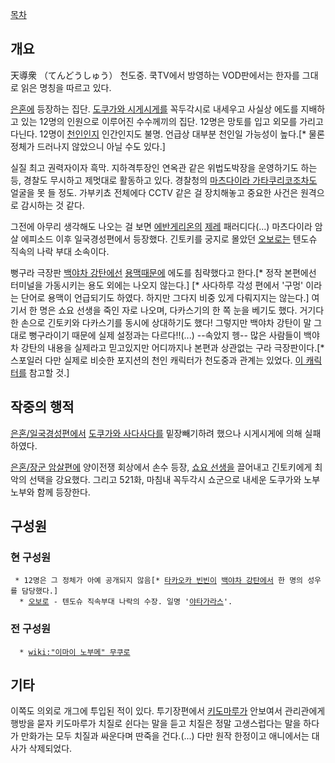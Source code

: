 [[목차]]
== 개요 ==
天導衆 （てんどうしゅう）
천도중. 쿡TV에서 방영하는 VOD판에서는 한자를 그대로 읽은 명칭을 따르고 있다.

[[은혼]]에 등장하는 집단. [[도쿠가와 시게시게]]를 꼭두각시로 내세우고 사실상 에도를 지배하고 있는 12명의 인원으로 이루어진 수수께끼의 집단. 12명은 망토를 입고 외모를 가리고 다닌다. 12명이 [[천인]]인지 인간인지도 불명. 언급상 대부분 천인일 가능성이 높다.[* 물론 정체가 드러나지 않았으니 아닐 수도 있다.]

실질 최고 권력자이자 흑막. 지하격투장인 연옥관 같은 위법도박장을 운영하기도 하는 등, 경찰도 무시하고 제멋대로 활동하고 있다. 경찰청의 [[마츠다이라 가타쿠리코]]조차도 얼굴을 못 들 정도. 가부키쵸 전체에다 CCTV 같은 걸 장치해놓고 중요한 사건은 원격으로 감시하는 것 같다.

그전에 아무리 생각해도 나오는 걸 보면 [[에반게리온]]의 [[제레]] 패러디다(...) 마츠다이라 암살 에피소드 이후 일국경성편에서 등장했다. 긴토키를 궁지로 몰았던 [[오보로]]는 텐도슈 직속의 나락 부대 소속이다.

뻥구라 극장판 [[백야차 강탄]]에선 [[용맥]]때문에 에도를 침략했다고 한다.[* 정작 본편에선 터미널을 가동시키는 용도 외에는 나오지 않는다.] [* 사다하루 각성 편에서 '구멍' 이라는 단어로 용맥이 언급되기도 하였다. 하지만 그다지 비중 있게 다뤄지지는 않는다.] 여기서 한 명은 쇼요 선생을 죽인 자로 나오며, 다카스기의 한 쪽 눈을 베기도 했다. 거기다 한 손으로 긴토키와 다카스기를 동시에 상대하기도 했다! 그렇지만 백야차 강탄이 말 그대로 뻥구라이기 때문에 실제 설정과는 다르다!!(...) --속았지 헹-- 많은 사람들이 백야차 강탄의 내용을 실제라고 믿고있지만 어디까지나 본편과 상관없는 구라 극장판이다.[*스포일러 다만 실제로 비슷한 포지션의 천인 캐릭터가 천도중과 관계는 있었다. [[오보로(은혼)|이 캐릭터]]를 참고할 것.]

== 작중의 행적 ==
[[은혼/일국경성편]]에서 [[도쿠가와 사다사다]]를 밑장빼기하려 했으나 시게시게에 의해 실패하였다.

[[은혼/장군 암살편]]에 양이전쟁 회상에서 손수 등장, [[쇼요 선생]]을 끌어내고 긴토키에게 최악의 선택을 강요했다. 그리고 521화, 마침내 꼭두각시 쇼군으로 내세운 도쿠가와 노부노부와 함께 등장한다.

== 구성원 ==
=== 현 구성원 ===
  * 12명은 그 정체가 아예 공개되지 않음[* [[타카오카 빈빈]]이 [[백야차 강탄]]에서 한 명의 성우를 담당했다.]
   * [[오보로(은혼)|오보로]] - 텐도슈 직속부대 나락의 수장. 일명 '[[야타가라스]]'.
=== 전 구성원 ===
   * [[wiki:"이마이 노부메" 무쿠로]]

== 기타 ==
이쪽도 의외로 개그에 투입된 적이 있다. 투기장편에서 [[키도마루]]가 안보여서 관리관에게 행방을 묻자 키도마루가 치질로 쉰다는 말을 듣고 치질은 정말 고생스럽다는 말을 하다가 만화가는 모두 치질과 싸운다며 딴죽을 건다.(...) 다만 원작 한정이고 애니에서는 대사가 삭제되었다.
